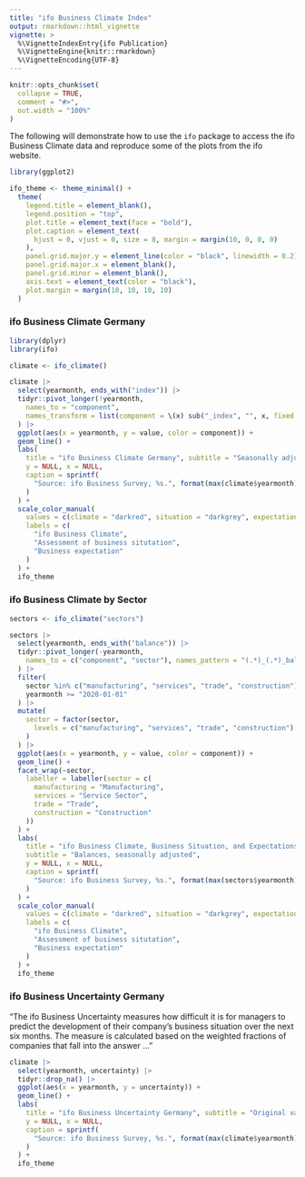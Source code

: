 ```yaml
---
title: "ifo Business Climate Index"
output: rmarkdown::html_vignette
vignette: >
  %\VignetteIndexEntry{ifo Publication}
  %\VignetteEngine{knitr::rmarkdown}
  %\VignetteEncoding{UTF-8}
---
```


```r
knitr::opts_chunk$set(
  collapse = TRUE,
  comment = "#>",
  out.width = "100%"
)
```

The following will demonstrate how to use the `ifo` package to access the ifo Business Climate data
and reproduce some of the plots from the ifo website.

```r
library(ggplot2)

ifo_theme <- theme_minimal() +
  theme(
    legend.title = element_blank(),
    legend.position = "top",
    plot.title = element_text(face = "bold"),
    plot.caption = element_text(
      hjust = 0, vjust = 0, size = 8, margin = margin(10, 0, 0, 0)
    ),
    panel.grid.major.y = element_line(color = "black", linewidth = 0.2),
    panel.grid.major.x = element_blank(),
    panel.grid.minor = element_blank(),
    axis.text = element_text(color = "black"),
    plot.margin = margin(10, 10, 10, 10)
  )
```

### ifo Business Climate Germany

```r
library(dplyr)
library(ifo)

climate <- ifo_climate()

climate |>
  select(yearmonth, ends_with("index")) |>
  tidyr::pivot_longer(!yearmonth,
    names_to = "component",
    names_transform = list(component = \(x) sub("_index", "", x, fixed = TRUE))
  ) |>
  ggplot(aes(x = yearmonth, y = value, color = component)) +
  geom_line() +
  labs(
    title = "ifo Business Climate Germany", subtitle = "Seasonally adjusted",
    y = NULL, x = NULL,
    caption = sprintf(
      "Source: ifo Business Survey, %s.", format(max(climate$yearmonth), "%B %Y")
    )
  ) +
  scale_color_manual(
    values = c(climate = "darkred", situation = "darkgrey", expectation = "darkblue"),
    labels = c(
      "ifo Business Climate",
      "Assessment of business situtation",
      "Business expectation"
    )
  ) +
  ifo_theme
```

### ifo Business Climate by Sector

```r
sectors <- ifo_climate("sectors")

sectors |>
  select(yearmonth, ends_with("balance")) |>
  tidyr::pivot_longer(-yearmonth,
    names_to = c("component", "sector"), names_pattern = "(.*)_(.*)_balance"
  ) |>
  filter(
    sector %in% c("manufacturing", "services", "trade", "construction"),
    yearmonth >= "2020-01-01"
  ) |>
  mutate(
    sector = factor(sector,
      levels = c("manufacturing", "services", "trade", "construction")
    )
  ) |>
  ggplot(aes(x = yearmonth, y = value, color = component)) +
  geom_line() +
  facet_wrap(~sector,
    labeller = labeller(sector = c(
      manufacturing = "Manufacturing",
      services = "Service Sector",
      trade = "Trade",
      construction = "Construction"
    ))
  ) +
  labs(
    title = "ifo Business Climate, Business Situation, and Expectations by Sector",
    subtitle = "Balances, seasonally adjusted",
    y = NULL, x = NULL,
    caption = sprintf(
      "Source: ifo Business Survey, %s.", format(max(sectors$yearmonth), "%B %Y")
    )
  ) +
  scale_color_manual(
    values = c(climate = "darkred", situation = "darkgrey", expectation = "darkblue"),
    labels = c(
      "ifo Business Climate",
      "Assessment of business situtation",
      "Business expectation"
    )
  ) +
  ifo_theme
```

### ifo Business Uncertainty Germany

"The ifo Business Uncertainty measures how difficult it is for managers to predict the development of their company's business situation over the next six months. The measure is calculated based on the weighted fractions of companies that fall into the answer ..."

```r
climate |>
  select(yearmonth, uncertainty) |>
  tidyr::drop_na() |>
  ggplot(aes(x = yearmonth, y = uncertainty)) +
  geom_line() +
  labs(
    title = "ifo Business Uncertainty Germany", subtitle = "Original values",
    y = NULL, x = NULL,
    caption = sprintf(
      "Source: ifo Business Survey, %s.", format(max(climate$yearmonth), "%B %Y")
    )
  ) +
  ifo_theme
```
